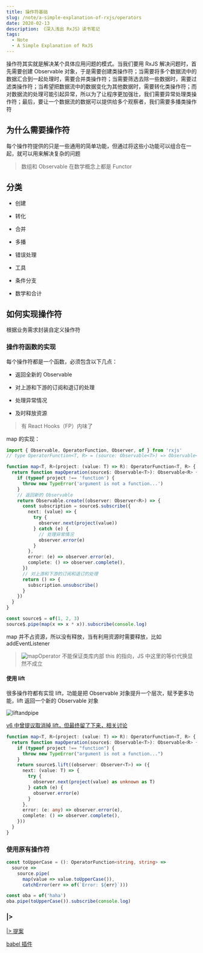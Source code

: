 ```yaml
---
title: 操作符基础
slug: /note/a-simple-explanation-of-rxjs/operators
date: 2020-02-13
description: 《深入浅出 RxJS》读书笔记
tags:
  - Note
  - A Simple Explanation of RxJS
---
```


操作符其实就是解决某个具体应用问题的模式。当我们要用 RxJS 解决问题时，首先需要创建 Observable 对象，于是需要创建类操作符；当需要将多个数据流中的数据汇合到一起处理时，需要合并类操作符；当需要筛选去除一些数据时，需要过滤类操作符；当希望把数据流中的数据变化为其他数据时，需要转化类操作符；而对数据流的处理可能引起异常，所以为了让程序更加强壮，我们需要异常处理类操作符；最后，要让一个数据流的数据可以提供给多个观察者，我们需要多播类操作符

## 为什么需要操作符

每个操作符提供的只是一些通用的简单功能，但通过将这些小功能可以组合在一起，就可以用来解决复杂的问题

> 数组和 Observable 在数学概念上都是 Functor

## 分类

* 创建

* 转化

* 合并

* 多播

* 错误处理

* 工具

* 条件分支

* 数学和合计

## 如何实现操作符

根据业务需求封装自定义操作符

### 操作符函数的实现

每个操作符都是一个函数，必须包含以下几点：

* 返回全新的 Observable

* 对上游和下游的订阅和退订的处理

* 处理异常情况

* 及时释放资源

> 有 React Hooks（FP）内味了

map 的实现：

```ts
import { Observable, OperatorFunction, Observer, of } from 'rxjs'
// type OperatorFunction<T, R> = (source: Observable<T>) => Observable<R>

function map<T, R>(project: (value: T) => R): OperatorFunction<T, R> {
  return function mapOperation(source$: Observable<T>): Observable<R> {
    if (typeof project !== 'function') {
      throw new TypeError('argument is not a function...')
    }
    // 返回新的 Observable
    return Observable.create((observer: Observer<R>) => {
      const subscription = source$.subscribe({
        next: (value) => {
          try {
            observer.next(project(value))
          } catch (e) {
            // 处理异常情况
            observer.error(e)
          }
        },
        error: (e) => observer.error(e),
        complete: () => observer.complete(),
      })
      // 对上游和下游的订阅和退订的处理
      return () => {
        subscription.unsubscribe()
      }
    })
  }
}

const source$ = of(1, 2, 3)
source$.pipe(map(x => x * x)).subscribe(console.log)
```

map 并不占资源，所以没有释放，当有利用资源时需要释放，比如 addEventListener

> ![mapOperator](./images/mapOperator.png)
> 不能保证类库内部 this 的指向，JS 中这里的等价代换显然不成立

#### 使用 lift

很多操作符都有实现 lift，功能是把 Observable 对象提升一个层次，赋予更多功能，lift 返回一个新的 Observable 对象

![liftandpipe](./images/liftandpipe.jpeg)

[v6 中曾提议取消掉 lift，但最终留了下来，相关讨论](https://github.com/ReactiveX/rxjs/issues/2911)

```ts
function map<T, R>(project: (value: T) => R): OperatorFunction<T, R> {
  return function mapOperation(source$: Observable<T>): Observable<R> {
    if (typeof project !== "function") {
      throw new TypeError("argument is not a function...")
    }
    return source$.lift((observer: Observer<T>) => ({
      next: (value: T) => {
        try {
          observer.next(project(value) as unknown as T)
        } catch (e) {
          observer.error(e)
        }
      },
      error: (e: any) => observer.error(e),
      complete: () => observer.complete(),
    }))
  }
}
```

### 使用原有操作符

```ts
const toUpperCase = (): OperatorFunction<string, string> =>
  source =>
    source.pipe(
      map(value => value.toUpperCase()),
      catchError(err => of(`Error: ${err}`)))

const oba = of('haha')
oba.pipe(toUpperCase()).subscribe(console.log)
```

### |>

[|> 提案](https://github.com/tc39/proposal-pipeline-operator)

[babel 插件](https://github.com/babel/babel/tree/master/packages/babel-plugin-proposal-pipeline-operator)

